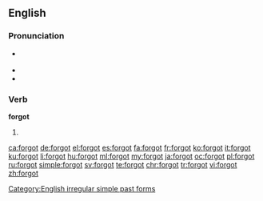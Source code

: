 ==English==

===Pronunciation===
* {{a|US}} {{IPA|/ˈfɔɹ.ɡɑt/|/foʊɹ.ɡɑt/}}
* {{audio|en-us-forgot.ogg|Audio (US)|lang=en}}
* {{rhymes|ɒt}}

===Verb===
'''forgot'''

# {{en-simple past of|forget}}

[[Category:English irregular simple past forms]]

[[ca:forgot]]
[[de:forgot]]
[[el:forgot]]
[[es:forgot]]
[[fa:forgot]]
[[fr:forgot]]
[[ko:forgot]]
[[it:forgot]]
[[ku:forgot]]
[[li:forgot]]
[[hu:forgot]]
[[ml:forgot]]
[[my:forgot]]
[[ja:forgot]]
[[oc:forgot]]
[[pl:forgot]]
[[ru:forgot]]
[[simple:forgot]]
[[sv:forgot]]
[[te:forgot]]
[[chr:forgot]]
[[tr:forgot]]
[[vi:forgot]]
[[zh:forgot]]